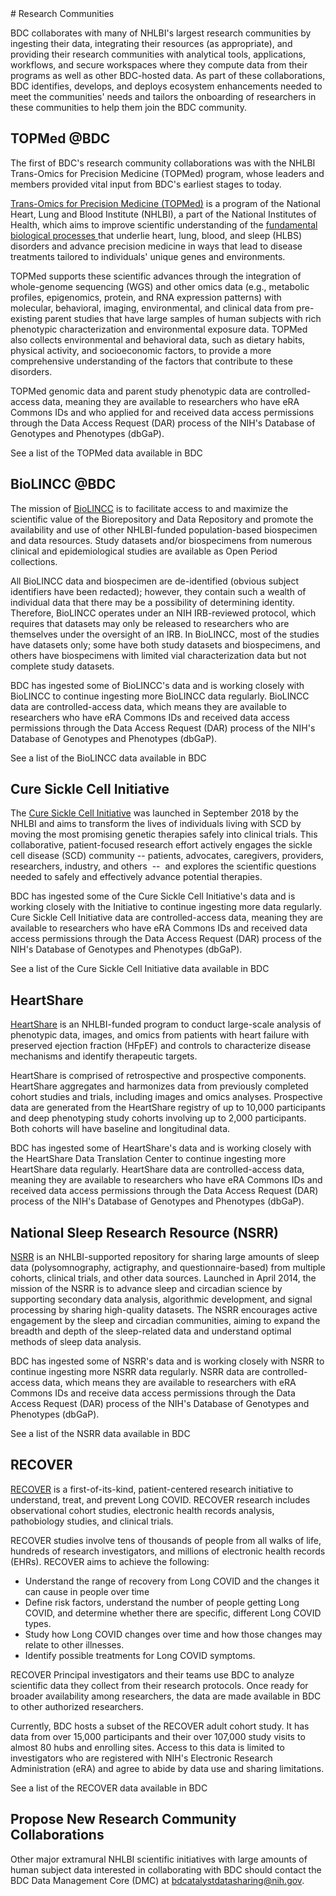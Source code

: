 
<PageContent width="95%" maxWidth="1200px" center gutters>
# Research Communities

BDC collaborates with many of NHLBI's largest research communities by ingesting their data, integrating their resources (as appropriate), and providing their research communities with analytical tools, applications, workflows, and secure workspaces where they compute data from their programs as well as other BDC-hosted data. As part of these collaborations, BDC identifies, develops, and deploys ecosystem enhancements needed to meet the communities' needs and tailors the onboarding of researchers in these communities to help them join the BDC community.

## TOPMed @BDC

The first of BDC's research community collaborations was with the NHLBI Trans-Omics for Precision Medicine (TOPMed) program, whose leaders and members provided vital input from BDC's earliest stages to today.

[Trans-Omics for Precision Medicine (TOPMed)](https://topmed.nhlbi.nih.gov/) is a program of the National Heart, Lung and Blood Institute (NHLBI), a part of the National Institutes of Health, which aims to improve scientific understanding of the [fundamental biological processes ](https://topmeddemo.wesdemo.com/about#pills-tab)that underlie heart, lung, blood, and sleep (HLBS) disorders and advance precision medicine in ways that lead to disease treatments tailored to individuals' unique genes and environments.

TOPMed supports these scientific advances through the integration of whole-genome sequencing (WGS) and other omics data (e.g., metabolic profiles, epigenomics, protein, and RNA expression patterns) with molecular, behavioral, imaging, environmental, and clinical data from pre-existing parent studies that have large samples of human subjects with rich phenotypic characterization and environmental exposure data. TOPMed also collects environmental and behavioral data, such as dietary habits, physical activity, and socioeconomic factors, to provide a more comprehensive understanding of the factors that contribute to these disorders.

TOPMed genomic data and parent study phenotypic data are controlled-access data, meaning they are available to researchers who have eRA Commons IDs and who applied for and received data access permissions through the Data Access Request (DAR) process of the NIH's Database of Genotypes and Phenotypes (dbGaP).

<ButtonContainer>
  <ButtonLink to="/about/studies?program=TOPMed">See a list of the TOPMed data available in BDC</ButtonLink>
</ButtonContainer>

## BioLINCC @BDC

The mission of [BioLINCC](https://biolincc.nhlbi.nih.gov/home/) is to facilitate access to and maximize the scientific value of the Biorepository and Data Repository and promote the availability and use of other NHLBI-funded population-based biospecimen and data resources. Study datasets and/or biospecimens from numerous clinical and epidemiological studies are available as Open Period collections.

All BioLINCC data and biospecimen are de-identified (obvious subject identifiers have been redacted); however, they contain such a wealth of individual data that there may be a possibility of determining identity. Therefore, BioLINCC operates under an NIH IRB-reviewed protocol, which requires that datasets may only be released to researchers who are themselves under the oversight of an IRB. In BioLINCC, most of the studies have datasets only; some have both study datasets and biospecimens, and others have biospecimens with limited vial characterization data but not complete study datasets.

BDC has ingested some of BioLINCC's data and is working closely with BioLINCC to continue ingesting more BioLINCC data regularly. BioLINCC data are controlled-access data, which means they are available to researchers who have eRA Commons IDs and received data access permissions through the Data Access Request (DAR) process of the NIH's Database of Genotypes and Phenotypes (dbGaP).

<ButtonContainer>
  <ButtonLink to="/about/studies?program=BioLINCC">See a list of the BioLINCC data available in BDC</ButtonLink>
</ButtonContainer>

## Cure Sickle Cell Initiative 

The [Cure Sickle Cell Initiative](https://curesickle.org/) was launched in September 2018 by the NHLBI and aims to transform the lives of individuals living with SCD by moving the most promising genetic therapies safely into clinical trials. This collaborative, patient-focused research effort actively engages the sickle cell disease (SCD) community -- patients, advocates, caregivers, providers, researchers, industry, and others  --  and explores the scientific questions needed to safely and effectively advance potential therapies.

BDC has ingested some of the Cure Sickle Cell Initiative's data and is working closely with the Initiative to continue ingesting more data regularly. Cure Sickle Cell Initiative data are controlled-access data, meaning they are available to researchers who have eRA Commons IDs and received data access permissions through the Data Access Request (DAR) process of the NIH's Database of Genotypes and Phenotypes (dbGaP).

<ButtonContainer>
  <ButtonLink to="/about/studies?program=CureSC">See a list of the Cure Sickle Cell Initiative data available in BDC</ButtonLink>
</ButtonContainer>

## HeartShare

[HeartShare](https://amphf.org/) is an NHLBI-funded program to conduct large-scale analysis of phenotypic data, images, and omics from patients with heart failure with preserved ejection fraction (HFpEF) and controls to characterize disease mechanisms and identify therapeutic targets.

HeartShare is comprised of retrospective and prospective components. HeartShare aggregates and harmonizes data from previously completed cohort studies and trials, including images and omics analyses. Prospective data are generated from the HeartShare registry of up to 10,000 participants and deep phenotyping study cohorts involving up to 2,000 participants.  Both cohorts will have baseline and longitudinal data.

BDC has ingested some of HeartShare's data and is working closely with the HeartShare Data Translation Center to continue ingesting more HeartShare data regularly. HeartShare data are controlled-access data, meaning they are available to researchers who have eRA Commons IDs and received data access permissions through the Data Access Request (DAR) process of the NIH's Database of Genotypes and Phenotypes (dbGaP).

## National Sleep Research Resource (NSRR) 

[NSRR](https://sleepdata.org/) is an NHLBI-supported repository for sharing large amounts of sleep data (polysomnography, actigraphy, and questionnaire-based) from multiple cohorts, clinical trials, and other data sources. Launched in April 2014, the mission of the NSRR is to advance sleep and circadian science by supporting secondary data analysis, algorithmic development, and signal processing by sharing high-quality datasets. The NSRR encourages active engagement by the sleep and circadian communities, aiming to expand the breadth and depth of the sleep-related data and understand optimal methods of sleep data analysis.

BDC has ingested some of NSRR's data and is working closely with NSRR to continue ingesting more NSRR data regularly. NSRR data are controlled-access data, which means they are available to researchers with eRA Commons IDs and receive data access permissions through the Data Access Request (DAR) process of the NIH's Database of Genotypes and Phenotypes (dbGaP).

<ButtonContainer>
  <ButtonLink to="/about/studies?program=NSRR">See a list of the NSRR data available in BDC</ButtonLink>
</ButtonContainer>

## RECOVER 

[RECOVER](https://recovercovid.org/) is a first-of-its-kind, patient-centered research initiative to understand, treat, and prevent Long COVID. RECOVER research includes observational cohort studies, electronic health records analysis, pathobiology studies, and clinical trials.

RECOVER studies involve tens of thousands of people from all walks of life, hundreds of research investigators, and millions of electronic health records (EHRs). RECOVER aims to achieve the following:

-   Understand the range of recovery from Long COVID and the changes it can cause in people over time
-   Define risk factors, understand the number of people getting Long COVID, and determine whether there are specific, different Long COVID types.
-   Study how Long COVID changes over time and how those changes may relate to other illnesses.
-   Identify possible treatments for Long COVID symptoms.

RECOVER Principal investigators and their teams use BDC to analyze scientific data they collect from their research protocols. Once ready for broader availability among researchers, the data are made available in BDC to other authorized researchers.

Currently, BDC hosts a subset of the RECOVER adult cohort study. It has data from over 15,000 participants and their over 107,000 study visits to almost 80 hubs and enrolling sites. Access to this data is limited to investigators who are registered with NIH's Electronic Research Administration (eRA) and agree to abide by data use and sharing limitations.

<ButtonContainer>
  <ButtonLink to="/about/studies?program=RECOVER">See a list of the RECOVER data available in BDC</ButtonLink>
</ButtonContainer>

## Propose New Research Community Collaborations

Other major extramural NHLBI scientific initiatives with large amounts of human subject data interested in collaborating with BDC should contact the BDC Data Management Core (DMC) at [bdcatalystdatasharing@nih.gov](mailto:bdcatalystdatasharing@nih.gov).
</PageContent>
